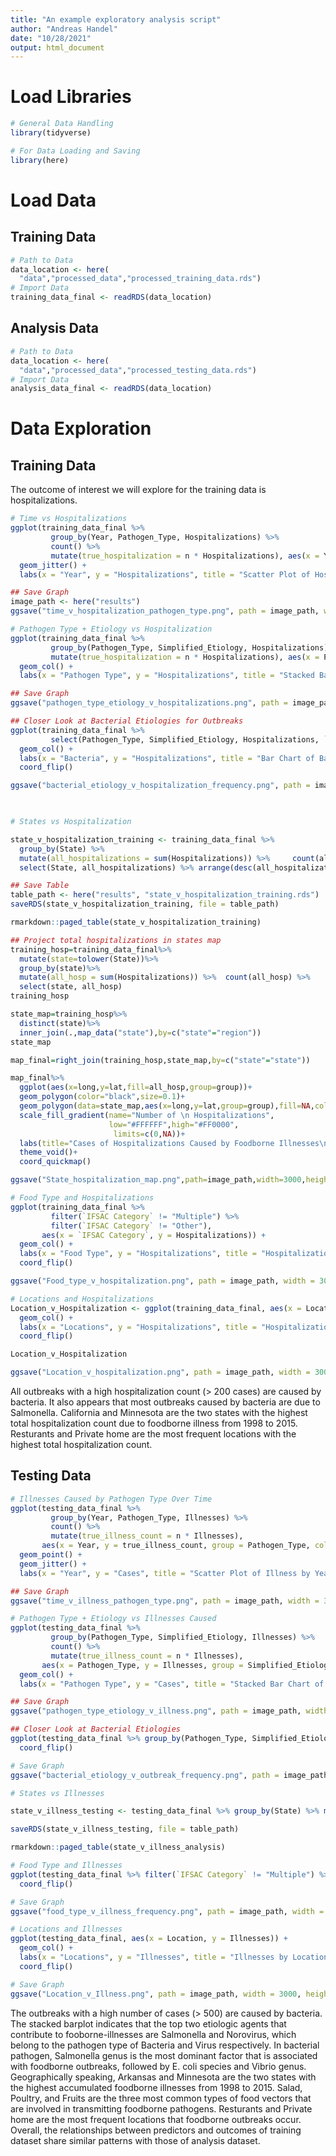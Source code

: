 ```yaml
---
title: "An example exploratory analysis script"
author: "Andreas Handel"
date: "10/28/2021"
output: html_document
---
```



# Load Libraries
```r
# General Data Handling
library(tidyverse)

# For Data Loading and Saving
library(here)
```

# Load Data

## Training Data
```r
# Path to Data
data_location <- here(
  "data","processed_data","processed_training_data.rds")
# Import Data
training_data_final <- readRDS(data_location)
```

## Analysis Data
```r
# Path to Data
data_location <- here(
  "data","processed_data","processed_testing_data.rds")
# Import Data
analysis_data_final <- readRDS(data_location)
```

# Data Exploration
## Training Data

The outcome of interest we will explore for the training data is hospitalizations.

```r
# Time vs Hospitalizations
ggplot(training_data_final %>% 
         group_by(Year, Pathogen_Type, Hospitalizations) %>% 
         count() %>% 
         mutate(true_hospitalization = n * Hospitalizations), aes(x = Year, y = true_hospitalization, group = Pathogen_Type, color = Pathogen_Type)) + geom_point() + 
  geom_jitter() + 
  labs(x = "Year", y = "Hospitalizations", title = "Scatter Plot of Hospitalizations by Year and Pathogen Type")

## Save Graph
image_path <- here("results")
ggsave("time_v_hospitalization_pathogen_type.png", path = image_path, width = 3000, height = 2000, units = "px")

# Pathogen Type + Etiology vs Hospitalization
ggplot(training_data_final %>% 
         group_by(Pathogen_Type, Simplified_Etiology, Hospitalizations) %>% count() %>% 
         mutate(true_hospitalization = n * Hospitalizations), aes(x = Pathogen_Type, y = true_hospitalization, group = Simplified_Etiology, fill = Simplified_Etiology)) +
  geom_col() + 
  labs(x = "Pathogen Type", y = "Hospitalizations", title = "Stacked Bar Chart of Hospitalizations by Pathogen Type and Etiology")

## Save Graph
ggsave("pathogen_type_etiology_v_hospitalizations.png", path = image_path, width = 3000, height = 2000, units = "px")

## Closer Look at Bacterial Etiologies for Outbreaks
ggplot(training_data_final %>% 
         select(Pathogen_Type, Simplified_Etiology, Hospitalizations, `IFSAC Category`) %>% filter(Pathogen_Type == "Bacteria"), aes(x = Simplified_Etiology,y=`Hospitalizations`))+ 
  geom_col() + 
  labs(x = "Bacteria", y = "Hospitalizations", title = "Bar Chart of Bacteria Frequency")+
  coord_flip()

ggsave("bacterial_etiology_v_hospitalization_frequency.png", path = image_path, width = 3000, height = 2000, units = "px")


       
# States vs Hospitalization

state_v_hospitalization_training <- training_data_final %>% 
  group_by(State) %>% 
  mutate(all_hospitalizations = sum(Hospitalizations)) %>%     count(all_hospitalizations) %>% 
  select(State, all_hospitalizations) %>% arrange(desc(all_hospitalizations))

## Save Table
table_path <- here("results", "state_v_hospitalization_training.rds")
saveRDS(state_v_hospitalization_training, file = table_path)

rmarkdown::paged_table(state_v_hospitalization_training)

## Project total hospitalizations in states map
training_hosp=training_data_final%>%
  mutate(state=tolower(State))%>%
  group_by(state)%>%
  mutate(all_hosp = sum(Hospitalizations)) %>%  count(all_hosp) %>%
  select(state, all_hosp)
training_hosp

state_map=training_hosp%>%
  distinct(state)%>%
  inner_join(.,map_data("state"),by=c("state"="region"))
state_map

map_final=right_join(training_hosp,state_map,by=c("state"="state"))

map_final%>%
  ggplot(aes(x=long,y=lat,fill=all_hosp,group=group))+
  geom_polygon(color="black",size=0.1)+
  geom_polygon(data=state_map,aes(x=long,y=lat,group=group),fill=NA,color="black",size=0.3)+
  scale_fill_gradient(name="Number of \n Hospitalizations",
                      low="#FFFFFF",high="#FF0000",
                       limits=c(0,NA))+
  labs(title="Cases of Hospitalizations Caused by Foodborne Illnesses\n in Each State During 1998-2015")+
  theme_void()+
  coord_quickmap()

ggsave("State_hospitalization_map.png",path=image_path,width=3000,height=2000,units="px")

# Food Type and Hospitalizations
ggplot(training_data_final %>% 
         filter(`IFSAC Category` != "Multiple") %>% 
         filter(`IFSAC Category` != "Other"), 
       aes(x = `IFSAC Category`, y = Hospitalizations)) + 
  geom_col() + 
  labs(x = "Food Type", y = "Hospitalizations", title = "Hospitalizations by Food Type, Excluding 'Multiple' and 'Other'")+
  coord_flip()

ggsave("Food_type_v_hospitalization.png", path = image_path, width = 3000, height = 2000, units = "px")

# Locations and Hospitalizations
Location_v_Hospitalization <- ggplot(training_data_final, aes(x = Location, y = Hospitalizations)) +
  geom_col() + 
  labs(x = "Locations", y = "Hospitalizations", title = "Hospitalizations by Food Type, Excluding 'Multiple' and 'Other'")+
  coord_flip()

Location_v_Hospitalization

ggsave("Location_v_hospitalization.png", path = image_path, width = 3000, height = 2000, units = "px")

```
All outbreaks with a high hospitalization count (> 200 cases) are caused by bacteria. It also appears that most outbreaks caused by bacteria are due to Salmonella. California and Minnesota are the two states with the highest total hospitalization count due to foodborne illness from 1998 to 2015. Resturants and Private home are the most frequent locations with the highest total hospitalization count.

## Testing Data
```r
# Illnesses Caused by Pathogen Type Over Time
ggplot(testing_data_final %>% 
         group_by(Year, Pathogen_Type, Illnesses) %>% 
         count() %>% 
         mutate(true_illness_count = n * Illnesses), 
       aes(x = Year, y = true_illness_count, group = Pathogen_Type, color = Pathogen_Type)) + 
  geom_point() + 
  geom_jitter() + 
  labs(x = "Year", y = "Cases", title = "Scatter Plot of Illness by Year and Pathogen Type")

## Save Graph
ggsave("time_v_illness_pathogen_type.png", path = image_path, width = 3000, height = 2000, units = "px")

# Pathogen Type + Etiology vs Illnesses Caused
ggplot(testing_data_final %>% 
         group_by(Pathogen_Type, Simplified_Etiology, Illnesses) %>% 
         count() %>% 
         mutate(true_illness_count = n * Illnesses), 
       aes(x = Pathogen_Type, y = Illnesses, group = Simplified_Etiology, fill = Simplified_Etiology)) + 
  geom_col() + 
  labs(x = "Pathogen Type", y = "Cases", title = "Stacked Bar Chart of Illnesses by Pathogen Type and Etiology")

## Save Graph
ggsave("pathogen_type_etiology_v_illness.png", path = image_path, width = 3000, height = 2000, units = "px")

## Closer Look at Bacterial Etiologies
ggplot(testing_data_final %>% group_by(Pathogen_Type, Simplified_Etiology, Illnesses) %>% filter(Pathogen_Type == "Bacteria"), aes(x = Simplified_Etiology)) + geom_bar() + labs(x = "Bacteria", y = "Cases", title = "Bar Chart of Bacteria Frequency")+
  coord_flip()

# Save Graph
ggsave("bacterial_etiology_v_outbreak_frequency.png", path = image_path, width = 3000, height = 2000, units = "px")

# States vs Illnesses

state_v_illness_testing <- testing_data_final %>% group_by(State) %>% mutate(all_illnesses = sum(Illnesses)) %>% count(all_illnesses) %>% select(State, all_illnesses) %>% arrange(desc(all_illnesses))

saveRDS(state_v_illness_testing, file = table_path)

rmarkdown::paged_table(state_v_illness_analysis)

# Food Type and Illnesses
ggplot(testing_data_final %>% filter(`IFSAC Category` != "Multiple") %>% filter(`IFSAC Category` != "Other"), aes(x = `IFSAC Category`, y = Illnesses)) + geom_col() + labs(x = "Food Type", y = "Illnesses", title = "Illnesses by Food Type, Excluding 'Multiple' and 'Other'")+
  coord_flip()

# Save Graph
ggsave("food_type_v_illness_frequency.png", path = image_path, width = 3000, height = 2000, units = "px")

# Locations and Illnesses
ggplot(testing_data_final, aes(x = Location, y = Illnesses)) +
  geom_col() + 
  labs(x = "Locations", y = "Illnesses", title = "Illnesses by Locations")+
  coord_flip()

# Save Graph
ggsave("Location_v_Illness.png", path = image_path, width = 3000, height = 2000, units = "px")

```
The outbreaks with a high number of cases (> 500) are caused by bacteria. The stacked barplot indicates that the top two etiologic agents that contribute to fooborne-illnesses are Salmonella and Norovirus, which belong to the pathogen type of Bacteria and Virus respectively. In bacterial pathogen, Salmonella genus is the most dominant factor that is associated with foodborne outbreaks, followed by E. coli species and Vibrio genus. Geographically speaking, Arkansas and Minnesota are the two states with the highest accumulated foodborne illnesses from 1998 to 2015. Salad, Poultry, and Fruits are the three most common types of food vectors that are involved in transmitting foodborne pathogens. Resturants and Private home are the most frequent locations that foodborne outbreaks occur.
Overall, the relationships between predictors and outcomes of training dataset share similar patterns with those of analysis dataset.
